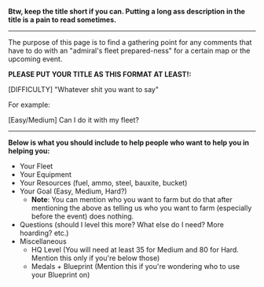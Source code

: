 '''Btw, keep the title short if you can. Putting a long ass description in the title is a pain to read sometimes.'''
----
The purpose of this page is to find a gathering point for any comments that have to do with an "admiral's fleet prepared-ness" for a certain map or the upcoming event.

'''PLEASE PUT YOUR TITLE AS THIS FORMAT AT LEAST!:'''

[DIFFICULTY] "Whatever shit you want to say"

For example:

[Easy/Medium] Can I do it with my fleet?
----
'''Below is what you should include to help people who want to help you in helping you:'''

*Your Fleet
*Your Equipment
*Your Resources (fuel, ammo, steel, bauxite, bucket)
*Your Goal (Easy, Medium, Hard?)
**'''Note''': You can mention who you want to farm but do that after mentioning the above as telling us who you want to farm (especially before the event) does nothing.
*Questions (should I level this more? What else do I need? More hoarding? etc.)
*Miscellaneous
**HQ Level (You will need at least 35 for Medium and 80 for Hard. Mention this only if you're below those)
**Medals + Blueprint (Mention this if you're wondering who to use your Blueprint on)

<!----

Event Preparation Guide by Shinhwalee (outdated, but still viable):

http://kancolle.wikia.com/wiki/User_blog:Shinhwalee/Major_Event_Preparation_Guide_for_Admirals
----

Jenesis's guide posted on this thread:

http://kancolle.wikia.com/wiki/Thread:290345

----

'''Quick tip:'''

Do the rule of 2 for every ship class and ship sub class variation (2 CA, 2 CAV and so on). However, for DD do at least 5 DD in cases of a DD/CL only map. For Transport Map, you can still get away with low-level DDs on your main fleet albeit more likely to get hit (like usual).

If you don't have it...you'll most likely need:
*At least 6 sets of ASW gears (Depth Charge and Sonar)
*At least 2 [[Type 3 Shell]] for land-based bosses. Preferably get 5 if you ever think of running 5 CA/BB
*AP shell
*Planes
**Fighter Planes
**Torpedo Bombers 
**Dive Bombers (mainly, for support expedition)
**Land-based Bombers 
***('''Optional)''' for LBAS: this is more difficult than others to obtain early on but can be substituted with Torpedo bombers; the problem you'll usually face is the range. 
*Resources! (duh, the more the merrier...never enough resource) 
!---><ac_metadata title="[Information] What is this page for?" notify_everyone="1435759681"> </ac_metadata>